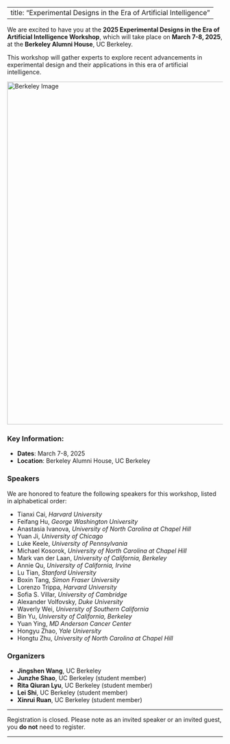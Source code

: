 
---
title: "Experimental Designs in the Era of Artificial Intelligence"
---


We are excited to have you at the **2025 Experimental Designs in the Era of Artificial Intelligence Workshop**, which will take place on **March 7-8, 2025**, at the **Berkeley Alumni House**, UC Berkeley.

This workshop will gather experts to explore recent advancements in experimental design and their applications in this era of artificial intelligence. 

<img src="berkeley_photo_1.png" alt="Berkeley Image" width="800px" />  <!-- Adjust the width as needed -->

### Key Information:
- **Dates**: March 7-8, 2025
- **Location**: Berkeley Alumni House, UC Berkeley

### Speakers
We are honored to feature the following speakers for this workshop, listed in alphabetical order:

- Tianxi Cai, *Harvard University*
- Feifang Hu, *George Washington University*
- Anastasia Ivanova, *University of North Carolina at Chapel Hill* 
- Yuan Ji, *University of Chicago*
- Luke Keele, *University of Pennsylvania*
- Michael Kosorok, *University of North Carolina at Chapel Hill*
- Mark van der Laan, *University of California, Berkeley*
- Annie Qu, *University of California, Irvine*
- Lu Tian, *Stanford University*
- Boxin Tang, *Simon Fraser University*
- Lorenzo Trippa, *Harvard University*
- Sofia S. Villar, *University of Cambridge*
- Alexander Volfovsky, *Duke University*
- Waverly Wei, *University of Southern California *
- Bin Yu, *University of California, Berkeley*
- Yuan Ying, *MD Anderson Cancer Center*
- Hongyu Zhao, *Yale University*
- Hongtu Zhu, *University of North Carolina at Chapel Hill*


### Organizers

- **Jingshen Wang**, UC Berkeley
- **Junzhe Shao**, UC Berkeley (student member)
- **Rita Qiuran Lyu**, UC Berkeley (student member)
- **Lei Shi**, UC Berkeley (student member)
- **Xinrui Ruan**, UC Berkeley (student member)



---

Registration is closed. Please note as an invited speaker or an invited guest, you **do not** need to register. 

---

